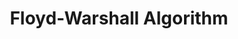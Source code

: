 ---
id: "alg_mq_006"
questionType: "MULTIPLE_CHOICE"
title: "Floyd-Warshall Algorithm"
description: "What is the time complexity of Floyd-Warshall for all-pairs shortest paths?"
difficulty: "HARD"
category: "Algorithms"
options:
  - "O(n)"
  - "O(n log n)"
  - "O(n²)"
  - "O(n³)"
correctAnswer: 3
---